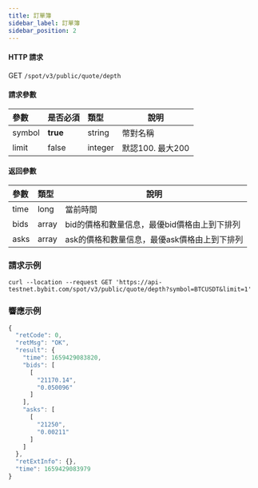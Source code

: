 ```yaml
---
title: 訂單簿
sidebar_label: 訂單簿
sidebar_position: 2
---
```



#### HTTP 請求
GET <code>/spot/v3/public/quote/depth</code>

#### 請求參數
| 參數 | 是否必須 | 類型 | 說明|
|:----- |:-------|:-----|------ |
|symbol	| **true** | string | 幣對名稱 |
|limit | false | integer | 默認100. 最大200 |

#### 返回參數
| 參數 | 類型 | 說明|
|:----- |:-----|----- |
| time | long | 當前時間 |
| bids | array | bid的價格和數量信息，最優bid價格由上到下排列 |
| asks | array | ask的價格和數量信息，最優ask價格由上到下排列 |

### 請求示例

<Tabs>
<TabItem value="console" label="Console">

```http
curl --location --request GET 'https://api-testnet.bybit.com/spot/v3/public/quote/depth?symbol=BTCUSDT&limit=1'
```

</TabItem>
</Tabs>

### 響應示例

```javascript
{
  "retCode": 0,
  "retMsg": "OK",
  "result": {
    "time": 1659429083820,
    "bids": [
      [
        "21170.14",
        "0.050096"
      ]
    ],
    "asks": [
      [
        "21250",
        "0.00211"
      ]
    ]
  },
  "retExtInfo": {},
  "time": 1659429083979
}
```
